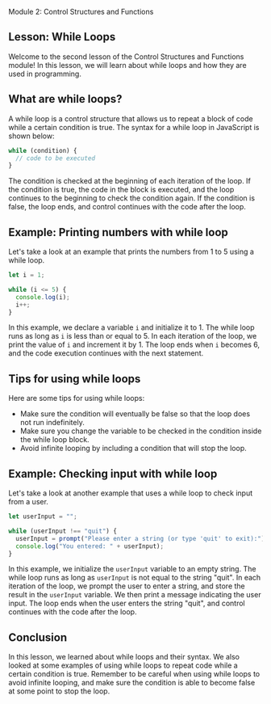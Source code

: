 Module 2: Control Structures and Functions

## Lesson: While Loops

Welcome to the second lesson of the Control Structures and Functions module! In this lesson, we will learn about while loops and how they are used in programming.

## What are while loops?

A while loop is a control structure that allows us to repeat a block of code while a certain condition is true. The syntax for a while loop in JavaScript is shown below:

```javascript
while (condition) {
  // code to be executed
}
```

The condition is checked at the beginning of each iteration of the loop. If the condition is true, the code in the block is executed, and the loop continues to the beginning to check the condition again. If the condition is false, the loop ends, and control continues with the code after the loop.

## Example: Printing numbers with while loop

Let's take a look at an example that prints the numbers from 1 to 5 using a while loop.

```javascript
let i = 1;

while (i <= 5) {
  console.log(i);
  i++;
}
```

In this example, we declare a variable `i` and initialize it to 1. The while loop runs as long as `i` is less than or equal to 5. In each iteration of the loop, we print the value of `i` and increment it by 1. The loop ends when `i` becomes 6, and the code execution continues with the next statement.

## Tips for using while loops

Here are some tips for using while loops:

- Make sure the condition will eventually be false so that the loop does not run indefinitely.
- Make sure you change the variable to be checked in the condition inside the while loop block.
- Avoid infinite looping by including a condition that will stop the loop.


## Example: Checking input with while loop

Let's take a look at another example that uses a while loop to check input from a user.

```javascript
let userInput = "";

while (userInput !== "quit") {
  userInput = prompt("Please enter a string (or type 'quit' to exit):");
  console.log("You entered: " + userInput);
}
```

In this example, we initialize the `userInput` variable to an empty string. The while loop runs as long as `userInput` is not equal to the string "quit". In each iteration of the loop, we prompt the user to enter a string, and store the result in the `userInput` variable. We then print a message indicating the user input. The loop ends when the user enters the string "quit", and control continues with the code after the loop.

## Conclusion

In this lesson, we learned about while loops and their syntax. We also looked at some examples of using while loops to repeat code while a certain condition is true. Remember to be careful when using while loops to avoid infinite looping, and make sure the condition is able to become false at some point to stop the loop.